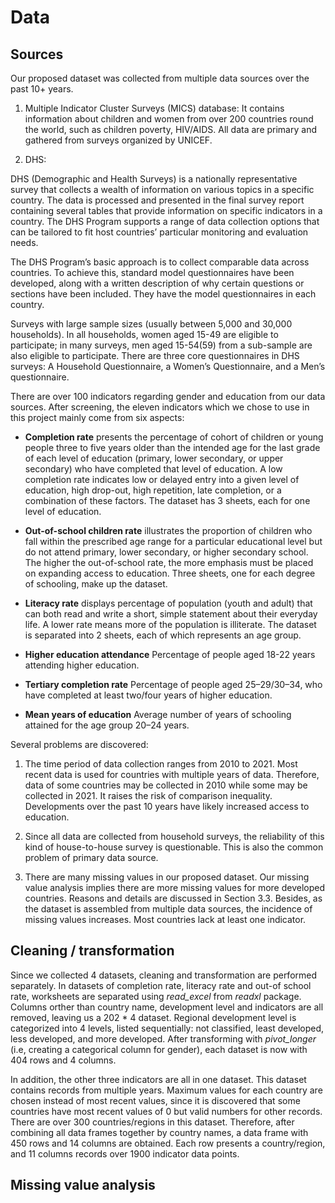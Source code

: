 # Data 

## Sources

Our proposed dataset was collected from multiple data sources over the past 10+ years.

1. Multiple Indicator Cluster Surveys (MICS) database: It contains information about children and women from over 200 countries round the world, such as children poverty, HIV/AIDS. All data are primary and gathered from surveys organized by UNICEF. 


2. DHS:

DHS (Demographic and Health Surveys) is a nationally representative survey that collects a wealth of information on various topics in a specific country. The data is processed and presented in the final survey report containing several tables that provide information on specific indicators in a country. The DHS Program supports a range of data collection options that can be tailored to fit host countries’ particular monitoring and evaluation needs.

The DHS Program’s basic approach is to collect comparable data across countries. To achieve this, standard model questionnaires have been developed, along with a written description of why certain questions or sections have been included. They have the model questionnaires in each country. 

Surveys with large sample sizes (usually between 5,000 and 30,000 households). In all households, women aged 15-49 are eligible to participate; in many surveys, men aged 15-54(59) from a sub-sample are also eligible to participate. There are three core questionnaires in DHS surveys: A Household Questionnaire, a Women’s Questionnaire, and a Men's questionnaire.

There are over 100 indicators regarding gender and education from our data sources. After screening, the eleven indicators which we chose to use in this project mainly come from six aspects: 

* **Completion rate** presents the percentage of cohort of children or young people three to five years older than the intended age for the last grade of each level of education (primary, lower secondary, or upper secondary) who have completed that level of education. A low completion rate indicates low or delayed entry into a given level of education, high drop-out, high repetition, late completion, or a combination of these factors. The dataset has 3 sheets, each for one level of education.


* **Out-of-school children rate** illustrates the proportion of children who fall within the prescribed age range for a particular educational level but do not attend primary, lower secondary, or higher secondary school.  The higher the out-of-school rate, the more emphasis must be placed on expanding access to education. Three sheets, one for each degree of schooling, make up the dataset.

* **Literacy rate** displays percentage of population (youth and adult) that can both read and write a short, simple statement about their everyday life. A lower rate means more of the population is illiterate. The dataset is separated into 2 sheets, each of which represents an age group. 

* **Higher education attendance** Percentage of people aged 18-22 years attending higher education.

* **Tertiary completion rate** Percentage of people aged 25–29/30–34, who have completed at least two/four years of higher education.

* **Mean years of education** Average number of years of schooling attained for the age group 20–24 years.


Several problems are discovered:

1. The time period of data collection ranges from 2010 to 2021. Most recent data is used for countries with multiple years of data. Therefore, data of some countries may be collected in 2010 while some may be collected in 2021. It raises the risk of comparison inequality. Developments over the past 10 years have likely increased access to education.

2. Since all data are collected from household surveys, the reliability of this kind of house-to-house survey is questionable. This is also the common problem of primary data source. 

3. There are many missing values in our proposed dataset. Our missing value analysis implies there are more missing values for more developed countries. Reasons and details are discussed in Section 3.3. Besides, as the dataset is assembled from multiple data sources, the incidence of missing values increases. Most countries lack at least one indicator.

## Cleaning / transformation

Since we collected 4 datasets, cleaning and transformation are performed separately. 
In datasets of completion rate, literacy rate and out-of school rate, worksheets are separated using *read_excel* from *readxl* package. Columns orther than country name, development level and indicators are all removed, leaving us a 202 $*$ 4 dataset. Regional development level is categorized into 4 levels, listed sequentially: not classified, least developed, less developed, and more developed. After transforming with *pivot_longer* (i.e, creating a categorical column for gender), each dataset is now with 404 rows and 4 columns. 

In addition, the other three indicators are all in one dataset. This dataset contains records from multiple years. Maximum values for each country are chosen instead of most recent values, since it is discovered that some countries have most recent values of 0 but valid numbers for other records. There are over 300 countries/regions in this dataset. Therefore, after combining all data frames together by country names, a data frame with 450 rows and 14 columns are obtained. Each row presents a country/region, and 11 columns records over 1900 indicator data points.

## Missing value analysis

